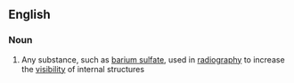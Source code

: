 ==English==

===Noun===
{{wikipedia}}
{{en-noun|sg=[[contrast]] [[medium]]|contrast media}}

#{{medicine}} Any substance, such as [[barium sulfate]], used in [[radiography]] to increase the [[visibility]] of internal structures